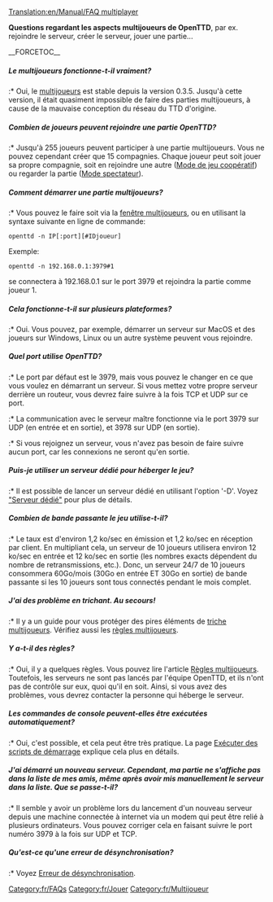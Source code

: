 [[Translation:en/Manual/FAQ multiplayer]]

{{fr/MenuFAQ}}

'''Questions regardant les aspects multijoueurs de OpenTTD''', par ex. rejoindre le serveur, créer le serveur, jouer une partie...

__FORCETOC__
=====Le multijoueurs fonctionne-t-il vraiment?=====
:* Oui, le [[fr/Manual/Multijoueurs|multijoueurs]] est stable depuis la version 0.3.5. Jusqu'à cette version, il était quasiment impossible de faire des parties multijoueurs, à cause de la mauvaise conception du réseau du TTD d'origine.

=====Combien de joueurs peuvent rejoindre une partie OpenTTD?=====
:* Jusqu'à 255 joueurs peuvent participer à une partie multijoueurs. Vous ne pouvez cependant créer que 15 compagnies. Chaque joueur peut soit jouer sa propre compagnie, soit en rejoindre une autre ([[fr/Community/Play Style/Mode de jeu coopératif|Mode de jeu coopératif]]) ou regarder la partie ([[fr/Manual/Mode spectateur|Mode spectateur]]).

=====Comment démarrer une partie multijoueurs?=====
:* Vous pouvez le faire soit via la [[fr/Manual/Multijoueurs|fenêtre multijoueurs]], ou en utilisant la syntaxe suivante en ligne de commande:
<pre>openttd -n IP[:port][#IDjoueur]</pre>
Exemple:
<pre>openttd -n 192.168.0.1:3979#1</pre> se connectera à 192.168.0.1 sur le port 3979 et rejoindra la partie comme joueur 1.

=====Cela fonctionne-t-il sur plusieurs plateformes?=====
:* Oui. Vous pouvez, par exemple, démarrer un serveur sur MacOS et des joueurs sur Windows, Linux ou un autre système peuvent vous rejoindre.

=====Quel port utilise OpenTTD?=====
:* Le port par défaut est le 3979, mais vous pouvez le changer en ce que vous voulez en démarrant un serveur. Si vous mettez votre propre serveur derrière un routeur, vous devrez faire suivre à la fois TCP et UDP sur ce port.
:* La communication avec le serveur maître fonctionne via le port 3979 sur UDP (en entrée et en sortie), et 3978 sur UDP (en sortie).
:* Si vous rejoignez un serveur, vous n'avez pas besoin de faire suivre aucun port, car les connexions ne seront qu'en sortie.

=====Puis-je utiliser un serveur dédié pour héberger le jeu?=====
:* Il est possible de lancer un serveur dédié en utilisant l'option '-D'. Voyez [[fr/Manual/Serveur dédié|"Serveur dédié"]] pour plus de détails.

=====Combien de bande passante le jeu utilise-t-il?=====
:* Le taux est d'environ 1,2 ko/sec en émission et 1,2 ko/sec en réception par client. En multipliant cela, un serveur de 10 joueurs utilisera environ 12 ko/sec en entrée et 12 ko/sec en sortie (les nombres exacts dépendent du nombre de retransmissions, etc.). Donc, un serveur 24/7 de 10 joueurs consommera 60Go/mois (30Go en entrée ET 30Go en sortie) de bande passante si les 10 joueurs sont tous connectés pendant le mois complet.

=====J'ai des problème en trichant. Au secours!=====
:* Il y a un guide pour vous protéger des pires éléments de [[fr/Manual/Triche multijoueurs|triche multijoueurs]]. Vérifiez aussi les [[fr/Community/Play Style/Règles multi-joueurs|règles multijoueurs]].

=====Y a-t-il des règles?=====
:* Oui, il y a quelques règles. Vous pouvez lire l'article [[fr/Community/Play Style/Règles multi-joueurs|Règles multijoueurs]]. Toutefois, les serveurs ne sont pas lancés par l'équipe OpenTTD, et ils n'ont pas de contrôle sur eux, quoi qu'il en soit. Ainsi, si vous avez des problèmes, vous devrez contacter la personne qui héberge le serveur.

=====Les commandes de console peuvent-elles être exécutées automatiquement?=====
:* Oui, c'est possible, et cela peut être très pratique. La page [[fr/Manual/Exécuter des scripts de démarrage|Exécuter des scripts de démarrage]] explique cela plus en détails.

=====J'ai démarré un nouveau serveur. Cependant, ma partie ne s'affiche pas dans la liste de mes amis, même après avoir mis manuellement le serveur dans la liste. Que se passe-t-il?=====
:* Il semble y avoir un problème lors du lancement d'un nouveau serveur depuis une machine connectée à internet via un modem qui peut être relié à plusieurs ordinateurs. Vous pouvez corriger cela en faisant suivre le port numéro 3979 à la fois sur UDP et TCP.

=====Qu'est-ce qu'une erreur de désynchronisation?=====
:* Voyez [[fr/Manual/Multijoueurs#Erreur de désynchronisation|Erreur de désynchronisation]].

[[Category:fr/FAQs]]
[[Category:fr/Jouer]]
[[Category:fr/Multijoueur]]